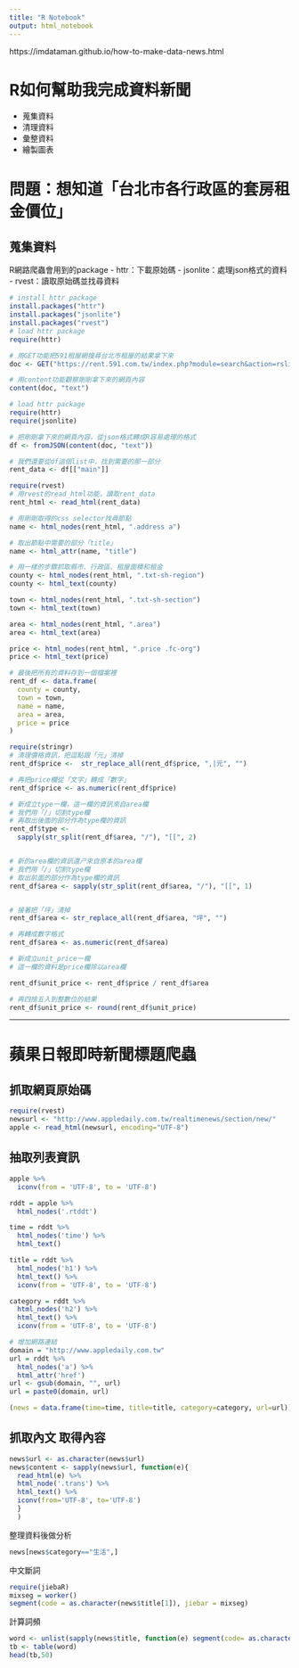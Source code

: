 ```yaml
---
title: "R Notebook"
output: html_notebook
---
```


https://imdataman.github.io/how-to-make-data-news.html

# R如何幫助我完成資料新聞

- 蒐集資料
- 清理資料
- 彙整資料
- 繪製圖表


# 問題：想知道「台北市各行政區的套房租金價位」
## 蒐集資料

R網路爬蟲會用到的package
- httr：下載原始碼
- jsonlite：處理json格式的資料
- rvest：讀取原始碼並找尋資料

```r
# install httr package
install.packages("httr")
install.packages("jsonlite")
install.packages("rvest")
# load httr package
require(httr)

# 用GET功能把591租屋網搜尋台北市租屋的結果拿下來
doc <- GET("https://rent.591.com.tw/index.php?module=search&action=rslist&is_new_list=1&type=1&searchtype=1®ion=0&listview=txt&firstRow=40&totalRows=54040")

# 用content功能觀察剛剛拿下來的網頁內容
content(doc, "text")
```



```R
# load httr package
require(httr)
require(jsonlite)

# 把剛剛拿下來的網頁內容，從json格式轉成R容易處理的格式
df <- fromJSON(content(doc, "text"))

# 我們還要從df這個list中，找到需要的那一部分
rent_data <- df[["main"]]

```

```r
require(rvest)
# 用rvest的read_html功能，讀取rent_data
rent_html <- read_html(rent_data)

# 用剛剛取得的css selector找尋節點
name <- html_nodes(rent_html, ".address a")

# 取出節點中需要的部分「title」
name <- html_attr(name, "title")

```


```r
# 用一樣的步驟抓取縣市、行政區、租屋面積和租金
county <- html_nodes(rent_html, ".txt-sh-region")
county <- html_text(county)

town <- html_nodes(rent_html, ".txt-sh-section")
town <- html_text(town)

area <- html_nodes(rent_html, ".area")
area <- html_text(area)

price <- html_nodes(rent_html, ".price .fc-org")
price <- html_text(price)

# 最後把所有的資料存到一個檔案裡
rent_df <- data.frame(
  county = county,
  town = town,
  name = name,
  area = area,
  price = price
)
```

```r
require(stringr)
# 清理價格資訊，把逗點跟「元」清掉
rent_df$price <-  str_replace_all(rent_df$price, ",|元", "")

# 再把price欄從「文字」轉成「數字」
rent_df$price <- as.numeric(rent_df$price)

```


```r
# 新成立type一欄，這一欄的資訊來自area欄
# 我們用「/」切割type欄
# 再取出後面的部分作為type欄的資訊
rent_df$type <- 
  sapply(str_split(rent_df$area, "/"), "[[", 2)


# 新的area欄的資訊還ㄕ來自原本的area欄
# 我們用「/」切割type欄
# 取出前面的部分作為type欄的資訊
rent_df$area <- sapply(str_split(rent_df$area, "/"), "[[", 1)


# 接著把「坪」清掉
rent_df$area <- str_replace_all(rent_df$area, "坪", "")

# 再轉成數字格式
rent_df$area <- as.numeric(rent_df$area)


```


```r
# 新成立unit_price一欄
# 這一欄的資料是price欄除以area欄

rent_df$unit_price <- rent_df$price / rent_df$area

# 再四捨五入到整數位的結果
rent_df$unit_price <- round(rent_df$unit_price)

```
---------

# 蘋果日報即時新聞標題爬蟲

## 抓取網頁原始碼


```r
require(rvest)
newsurl <- "http://www.appledaily.com.tw/realtimenews/section/new/"
apple <- read_html(newsurl, encoding="UTF-8")
```

## 抽取列表資訊

```r
apple %>% 
  iconv(from = 'UTF-8', to = 'UTF-8')

rddt = apple %>% 
  html_nodes('.rtddt')

time = rddt %>% 
  html_nodes('time') %>% 
  html_text()

title = rddt %>% 
  html_nodes('h1') %>% 
  html_text() %>% 
  iconv(from = 'UTF-8', to = 'UTF-8')

category = rddt %>% 
  html_nodes('h2') %>% 
  html_text() %>% 
  iconv(from = 'UTF-8', to = 'UTF-8')

# 增加網路連結
domain = "http://www.appledaily.com.tw"
url = rddt %>% 
  html_nodes('a') %>% 
  html_attr('href')
url <- gsub(domain, "", url)
url = paste0(domain, url)
```


```r
(news = data.frame(time=time, title=title, category=category, url=url))
```


## 抓取內文 取得內容

```r
news$url <- as.character(news$url) 
news$content <- sapply(news$url, function(e){
  read_html(e) %>% 
  html_node('.trans') %>% 
  html_text() %>% 
  iconv(from='UTF-8', to='UTF-8')
  } 
  ) 

```

整理資料後做分析

```r
news[news$category=="生活",]

```


中文斷詞

```r
require(jiebaR)
mixseg = worker()
segment(code = as.character(news$title[1]), jiebar = mixseg)
```


計算詞頻

```r
word <- unlist(sapply(news$title, function(e) segment(code= as.character(e), jiebar = mixseg))) 
tb <- table(word)
head(tb,50)
```




